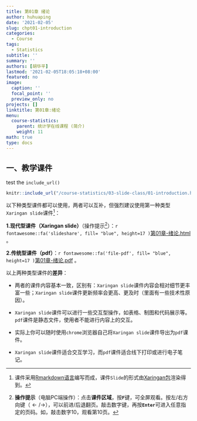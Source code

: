 ```yaml
---
title: 第01章 绪论
author: huhuaping
date: '2021-02-05'
slug: chpt01-introduction
categories:
  - Course
tags:
  - Statistics
subtitle: ''
summary: ''
authors: [胡华平]
lastmod: '2021-02-05T18:05:18+08:00'
featured: no
image:
  caption: ''
  focal_point: ''
  preview_only: no
projects: []
linktitle: 第01章:绪论
menu:
  course-statistics:
    parent: 统计学在线课程 (简介)
    weight: 11
math: true
type: docs
---
```


## 一、教学课件

test the `include_url()`

```r
knitr::include_url("/course-statistics/03-slide-class/01-introduction.html")
```



以下种类型课件都可以使用，两者可以互补，但强烈建议使用第一种类型`Xaringan slide`课件[^a]：

**1.现代型课件（Xaringan slide）**（操作提示[^b]）：`r fontawesome::fa('slideshare', fill= "blue", height=17 )`[第01章-绪论.html](/course-statistics/03-slide-class/01-introduction.html) 。


**2.传统型课件（pdf）**：`r fontawesome::fa('file-pdf', fill= "blue", height=17 )`[第01章-绪论.pdf](/course-statistics/material/01-introduction-2019.9.18.pdf) 。


以上两种类型课件的**差异**：

- 两者的课件内容基本一致，区别有：`Xaringan slide`课件内容会相对细节更丰富一些；`Xaringan slide`课件更新频率会更高、更及时（里面有一些技术性原因）。

- `Xaringan slide`课件可以进行一些交互型操作，如表格、制图和代码展示等。`pdf`课件是静态文件，使用者不能进行内容上的交互。

- 实际上你可以随时使用`chrome`浏览器自己将`Xaringan slide`课件导出为`pdf`课件。

- `Xaringan slide`课件适合交互学习，而`pdf`课件适合线下打印或进行电子笔记。


<!---footnote following--->

[^a]:课件采用[Rmarkdown语言](https://rmarkdown.rstudio.com/)编写而成，课件`Slide`的形式由[Xaringan包](https://github.com/yihui/xaringan)渲染得到。

[^b]:**操作提示**（电脑PC端操作）：点击**课件区域**，按**`F`**键，可全屏观看。按左/右方向键（$\leftarrow/\rightarrow$），可以前进/后退翻页。敲击数字键，再按**`Enter`**可进入任意指定的页码。如，敲击数字10，观看第10页。

